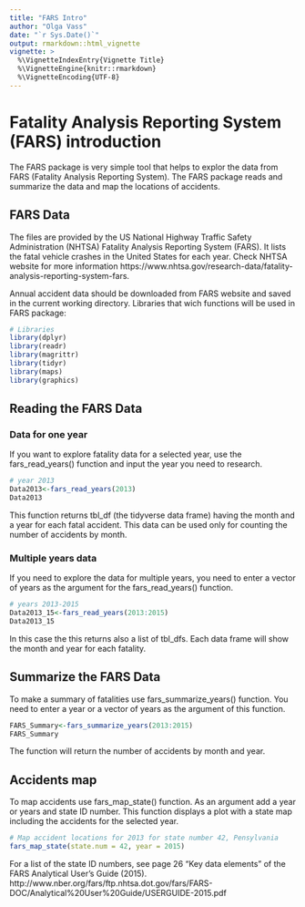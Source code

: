 ```yaml
---
title: "FARS Intro"
author: "Olga Vass"
date: "`r Sys.Date()`"
output: rmarkdown::html_vignette
vignette: >
  %\VignetteIndexEntry{Vignette Title}
  %\VignetteEngine{knitr::rmarkdown}
  %\VignetteEncoding{UTF-8}
---
```

# Fatality Analysis Reporting System (FARS) introduction

The FARS package is very simple tool that helps to explor the data from FARS (Fatality Analysis Reporting System). The FARS package reads and summarize the data and map the locations of accidents. 

## FARS Data
The files are provided by the US National Highway Traffic Safety Administration (NHTSA) Fatality Analysis Reporting System (FARS). It lists the fatal vehicle crashes in the United States for each year. Check NHTSA website for more information https://www.nhtsa.gov/research-data/fatality-analysis-reporting-system-fars.

Annual accident data should be downloaded from FARS website and saved in the current working directory. Libraries that wich functions will be used in FARS package:

```r

# Libraries
library(dplyr)
library(readr)
library(magrittr)
library(tidyr)
library(maps)
library(graphics)

```


## Reading the FARS Data

### Data for one year
If you want to explore fatality data for a selected year, use the fars_read_years() function and input the year you need to research.

```r

# year 2013
Data2013<-fars_read_years(2013)
Data2013

```

This function returns tbl_df (the tidyverse data frame) having the month and a year for each fatal accident. This data can be used only for counting the number of accidents by month.

### Multiple years data
If you need to explore the data for multiple years, you need to enter a vector of years as the argument for the fars_read_years() function. 

```r

# years 2013-2015
Data2013_15<-fars_read_years(2013:2015)
Data2013_15
```

In this case the this returns also a list of tbl_dfs. Each data frame will show the month and year for each fatality.

## Summarize the FARS Data
To make a summary of fatalities use fars_summarize_years() function. You need to enter a year or a vector of years as the argument of this function.

```r

FARS_Summary<-fars_summarize_years(2013:2015)
FARS_Summary

```

The function will return the number of accidents by month and year.

## Accidents map
To map accidents use fars_map_state() function. As an argument add a year or years and state ID number. This function displays a plot with a state map including the accidents for the selected year.

```r

# Map accident locations for 2013 for state number 42, Pensylvania
fars_map_state(state.num = 42, year = 2015)

```

For a list of the state ID numbers, see page 26 "Key data elements" of the FARS Analytical User's Guide (2015).
http://www.nber.org/fars/ftp.nhtsa.dot.gov/fars/FARS-DOC/Analytical%20User%20Guide/USERGUIDE-2015.pdf

